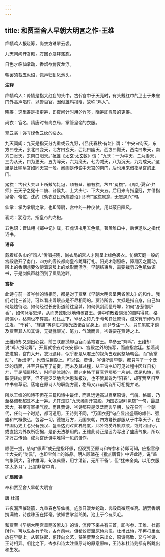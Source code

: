 ```yaml
---
---
---
```

title: 和贾至舍人早朝大明宫之作-王维
---

绛帻鸡人报晓筹，尚衣方进翠云裘。

九天阊阖开宫殿，万国衣冠拜冕旒。

日色才临仙掌动，香烟欲傍衮龙浮。

朝罢须裁五色诏，佩声归到凤池头。

**注释**

绛帻鸡人：绛帻是指大红色的头巾，古代宫中于天亮时，有头戴红巾的卫士于朱雀门外高声唱时，以警百官，因似雄鸡报晓，故称“鸡人”。

晓筹：这里筹是指更筹，即夜间计时用的竹签，晓筹即清晨的更筹。

尚衣：官名，隋唐时有尚衣局，掌管皇帝的衣服。

翠云裘：饰有绿色云纹的皮衣。

九天阊阖：九天是指天分九重或云九野，《吕氏春秋·有始》谓：“中央曰钧天，东方曰苍天，东北曰变天，北方曰玄天，西北曰幽天，西方曰颢天，西南曰朱天，南方曰炎天，东南曰阳天。”扬雄《太玄·太玄数》谓：“九天：一为中天，二为羡天，三为从天，四为更天，五为睟天，六为廓天，七为减天，八为沉天，九为成天。”这里是比喻皇宫如同天宫一般。阊阖是传说中天宫的南门，后也用来借指皇宫的正门。

冕旒：古代大夫以上所戴的礼冠，顶有延，前有旒，故曰“冕旒”。《周礼·夏官·弁师》云天子之冕十二旒、诸侯九、上大夫七、下大夫五。后用来专指皇冠，并借指皇帝、帝位，沈约《劝农访民所疾苦诏》即有“冕旒属念，无忘夙兴”句。

仙掌：掌为掌扇之掌，也即障扇，宫中的一种仪仗，用以蔽日障风。

衮龙：犹卷龙，指皇帝的龙袍。

五色诏：晋陆翙《邺中记》载，石虎诏书用五色纸，著凤雏口中，后世遂以之指代诏书。

**语译**

戴着红头巾的“鸡人”传唱报晓，尚衣局的宫人才刚呈上绿色裘衣。仿佛天庭一般的宫殿敞开了南门，四方的官长都向皇帝跪拜行礼。阳光才刚照临，障扇因之而动，殿上的香烟想要依傍着衮服上的龙形而漂浮。早朝结束后，需要裁剪五色纸做诏书，于是剑佩声就回到了凤凰池畔。

**赏析**

此诗与前一首岑参的诗相同，都是对于贾至《早朝大明宫呈两省僚友》的和作。我们对比三首诗，可以看出着眼点是不尽相同的。贾诗所言，大抵是指自身，自己如何烧烛待晓，如何经过长安街道前往皇城，如何佩剑而登丹墀，如何“身惹御炉香”，如何沐浴恩泽，从而忠诚耿耿地侍奉君王。诗中弥散着淡淡的自鸣得意，格局偏小，格调也不算高。相比之下，岑参之诗几乎句句扣住原诗，但又有所修改和生发，“千钟”、“旌旗”等词汇将眼光放诸百官身上，而非专注一人，只在尾联才谈及贾至其人和其诗，无疑就眼光、笔力、气魄而言，岑诗要在贾诗之上。

王维诗却又别出心裁，前三联都抛却百官而落笔君王。岑参云“鸡鸣”，王维却说“鸡人报晓筹”，开篇就舍去对长安都市、宫殿之外的描写，而直指宫廷。接着尚衣进裘，宫门大开，衣冠跪拜，似乎都是从君王的视角去观察整场朝会。而“仙掌动”、“香烟浮”，也皆注目殿上。可以说，贾诗、岑诗所言早朝，都只写了一个泛泛的场面，甚至只描写了前奏，而未及其过程，从王诗中却可见过程中因红日初升，于是障扇移动，时间是流逝的，而非定格于百官登墀那一片刻。因是和诗，尾联便转向贾至，但不是泛泛地言沐恩和报效，也不赞其诗为“阳春”，却写贾至归至中书省草诏，落笔在原诗人的职能方面，格局又非前两诗所可相提并论。

所以王维的和诗不但在三篇和诗中最佳，而且远远高过贾至原诗，气魄、格局，乃至格调都超过不止一筹。尤其颈联“九天阊阖开宫殿，万国衣冠拜冕旒”一句，最显宏大，甚至有宰相气度。而且贾诗、岑诗都只是泛泛而言早朝，放在任何一个朝代，任何一个时期，都可通用，王诗则不同，“万国衣冠”句凸显出盛唐的雄伟、强盛和气概恢弘，包容一切。德被万方，万国来朝，四方君长都服从于中华天子，在中国历史上也只有强汉、盛唐达到过此种高度，此外或受外族欺凌，或封闭自守，或直接为外族所窃据，是都无法移用的。王维此诗正是因为写出了盛唐气象，所以才万古传诵，成为宫廷诗中难得一见的佳作。

顺便一提，结句“佩声”或云是指环佩，但观贾至原诗和岑参和诗即可知，应指官僚士大夫的“剑佩”，也即宝剑上的饰品。明人顾璘在《批点唐音》中评此诗，说“盖气象阔大，音律雄浑，句法典重，用字清新，无所不备”，但“犹未全美，以用衣服字太多耳”，此言非常中肯。

**扩展阅读**

奉和贾至舍人早朝大明宫

唐·杜甫

五夜漏声催晓箭，九重春色醉仙桃。旌旗日暖龙蛇动，宫殿风微燕雀高。朝罢香烟携满袖，诗成珠玉在挥毫。欲知世掌丝纶美，池上于今有凤毛。

和贾至《早朝大明宫呈两省僚友》的诗，流传下来共有三首，即岑参、王维、杜甫所作，可以说各有千秋，各有风味，但都较贾至原诗为高。杜甫此诗，不再将重点放在早朝上，从颈联起，便转向文艺，赞美贾至文采出众，原诗高致，又与岑诗、王诗相异。相比之下，岑参和诗太注重原诗的原意原味，王诗和杜诗则都有所跳出和生发。